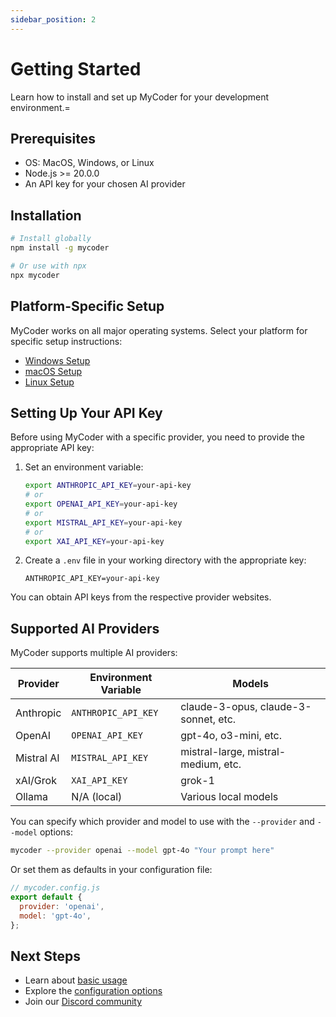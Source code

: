 ```yaml
---
sidebar_position: 2
---
```


# Getting Started

Learn how to install and set up MyCoder for your development environment.=


## Prerequisites

- OS: MacOS, Windows, or Linux
- Node.js >= 20.0.0
- An API key for your chosen AI provider

## Installation

```bash
# Install globally
npm install -g mycoder

# Or use with npx
npx mycoder
```

## Platform-Specific Setup

MyCoder works on all major operating systems. Select your platform for specific setup instructions:

- [Windows Setup](./windows)
- [macOS Setup](./macos)
- [Linux Setup](./linux)

## Setting Up Your API Key

Before using MyCoder with a specific provider, you need to provide the appropriate API key:

1. Set an environment variable:

   ```bash
   export ANTHROPIC_API_KEY=your-api-key
   # or
   export OPENAI_API_KEY=your-api-key
   # or
   export MISTRAL_API_KEY=your-api-key
   # or
   export XAI_API_KEY=your-api-key
   ```

2. Create a `.env` file in your working directory with the appropriate key:
   ```
   ANTHROPIC_API_KEY=your-api-key
   ```

You can obtain API keys from the respective provider websites.

## Supported AI Providers

MyCoder supports multiple AI providers:

| Provider   | Environment Variable | Models                               |
| ---------- | -------------------- | ------------------------------------ |
| Anthropic  | `ANTHROPIC_API_KEY`  | claude-3-opus, claude-3-sonnet, etc. |
| OpenAI     | `OPENAI_API_KEY`     | gpt-4o, o3-mini, etc.                |
| Mistral AI | `MISTRAL_API_KEY`    | mistral-large, mistral-medium, etc.  |
| xAI/Grok   | `XAI_API_KEY`        | grok-1                               |
| Ollama     | N/A (local)          | Various local models                 |

You can specify which provider and model to use with the `--provider` and `--model` options:

```bash
mycoder --provider openai --model gpt-4o "Your prompt here"
```

Or set them as defaults in your configuration file:

```javascript
// mycoder.config.js
export default {
  provider: 'openai',
  model: 'gpt-4o',
};
```

## Next Steps

- Learn about [basic usage](../usage)
- Explore the [configuration options](../usage/configuration)
- Join our [Discord community](https://discord.gg/5K6TYrHGHt)
